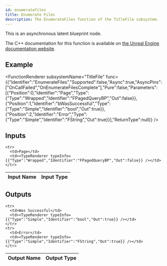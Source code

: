 ```yaml
---
id: enumeratefiles
title: Enumerate Files
description: The EnumerateFiles function of the TitleFile subsystem.
---
```



This is an asynchronous latent blueprint node.

The C++ documentation for this function is available on [the Unreal Engine documentation website](https://dev.epicgames.com/documentation/en-us/unreal-engine/API/Plugins/OnlineSubsystem/Interfaces/IOnlineTitleFile/).

## Example

<FunctionRenderer subsystemName="TitleFile" func={{"Identifier":"EnumerateFiles","Supported":false,"Async":true,"AsyncPins":["OnCallFailed","OnEnumerateFilesComplete"],"Pure":false,"Parameters":[{"Position":0,"Identifier":"Page","Type":{"Type":"Wrapped","Identifier":"FPagedQueryBP","Out":false}},{"Position":1,"Identifier":"bWasSuccessful","Type":{"Type":"Simple","Identifier":"bool","Out":true}},{"Position":2,"Identifier":"Error","Type":{"Type":"Simple","Identifier":"FString","Out":true}}],"ReturnType":null}} />

## Inputs


<table>
  <thead>
    <tr>
      <th>Input Name</th>
      <th>Input Type</th>
    </tr>
  </thead>
  <tbody>
    
    <tr>
      <td>Page</td>
      <td><TypeRenderer typeInfo={{"Type":"Wrapped","Identifier":"FPagedQueryBP","Out":false}} /></td>
    </tr>
  </tbody>
</table>


## Outputs


<table>
  <thead>
    <tr>
      <th>Output Name</th>
      <th>Output Type</th>
    </tr>
  </thead>
  <tbody>
    
    <tr>
      <td>Was Successful</td>
      <td><TypeRenderer typeInfo={{"Type":"Simple","Identifier":"bool","Out":true}} /></td>
    </tr>
    <tr>
      <td>Error</td>
      <td><TypeRenderer typeInfo={{"Type":"Simple","Identifier":"FString","Out":true}} /></td>
    </tr>
  </tbody>
</table>


